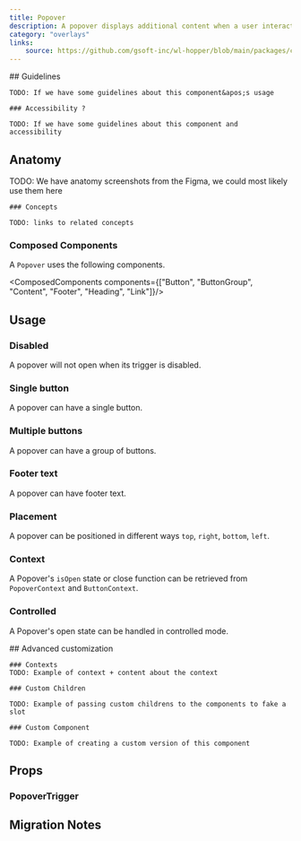 ```yaml
---
title: Popover
description: A popover displays additional content when a user interacts with a trigger element.
category: "overlays"
links:
    source: https://github.com/gsoft-inc/wl-hopper/blob/main/packages/components/src/overlays/Popover/src/Popover.tsx
---
```


<Example src="overlays/Popover/docs/preview" isOpen />

<FeatureFlag flag="next">
    ## Guidelines

    TODO: If we have some guidelines about this component&apos;s usage

    ### Accessibility ?

    TODO: If we have some guidelines about this component and accessibility
</FeatureFlag>

## Anatomy

<FeatureFlag flag="rc">
    TODO: We have anatomy screenshots from the Figma, we could most likely use them here

    ### Concepts

    TODO: links to related concepts
</FeatureFlag>

### Composed Components

A `Popover` uses the following components.

<ComposedComponents components={["Button", "ButtonGroup", "Content", "Footer", "Heading", "Link"]}/>

## Usage

### Disabled

A popover will not open when its trigger is disabled.

<Example src="overlays/Popover/docs/disabled" />

### Single button

A popover can have a single button.

<Example src="overlays/Popover/docs/button" />

### Multiple buttons

A popover can have a group of buttons.

<Example src="overlays/Popover/docs/buttons" />

### Footer text

A popover can have footer text.

<Example src="overlays/Popover/docs/footer" />

### Placement

A popover can be positioned in different ways `top`, `right`, `bottom`, `left`.

<Example src="overlays/Popover/docs/positions" />

### Context

A Popover&apos;s `isOpen` state or close function can be retrieved from `PopoverContext` and `ButtonContext`.

<Example src="overlays/Popover/docs/context" />

### Controlled

A Popover&apos;s open state can be handled in controlled mode.

<Example src="overlays/Popover/docs/controlled" />

<FeatureFlag flag="next">
    ## Advanced customization

    ### Contexts
    TODO: Example of context + content about the context

    ### Custom Children

    TODO: Example of passing custom childrens to the components to fake a slot

    ### Custom Component

    TODO: Example of creating a custom version of this component
</FeatureFlag>

## Props

<PropTable component="Popover" />

### PopoverTrigger
<PropTable component="PopoverTrigger" />

## Migration Notes

<MigrateGuide src="overlays/Popover/docs/migration-notes" />
